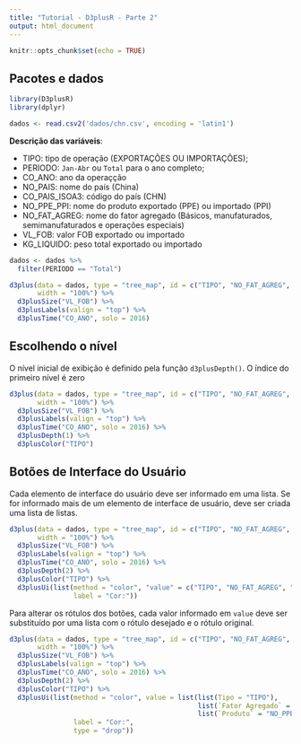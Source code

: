 ```yaml
---
title: "Tutorial - D3plusR - Parte 2"
output: html_document
---
```


```r
knitr::opts_chunk$set(echo = TRUE)
```

## Pacotes e dados

```r
library(D3plusR)
library(dplyr)

dados <- read.csv2('dados/chn.csv', encoding = 'latin1')
```

**Descrição das variáveis**:

- TIPO: tipo de operação (EXPORTAÇÕES OU IMPORTAÇÕES);
- PERIODO: `Jan-Abr` ou `Total` para o ano completo;
- CO_ANO: ano da operaçção
- NO_PAIS: nome do país (China)
- CO_PAIS_ISOA3: código do país (CHN)
- NO_PPE_PPI: nome do produto exportado (PPE) ou importado (PPI)
- NO_FAT_AGREG: nome do fator agregado (Básicos, manufaturados, semimanufaturados e operações especiais)
- VL_FOB: valor FOB exportado ou importado
- KG_LIQUIDO: peso total exportado ou importado


```r
dados <- dados %>%
  filter(PERIODO == "Total")

d3plus(data = dados, type = "tree_map", id = c("TIPO", "NO_FAT_AGREG", "NO_PPE_PPI"),
       width = "100%") %>% 
  d3plusSize("VL_FOB") %>% 
  d3plusLabels(valign = "top") %>% 
  d3plusTime("CO_ANO", solo = 2016)
```

## Escolhendo o nível

O nível inicial de exibição é definido pela função `d3plusDepth()`. O índice do primeiro nível é zero

```r
d3plus(data = dados, type = "tree_map", id = c("TIPO", "NO_FAT_AGREG", "NO_PPE_PPI"),
       width = "100%") %>% 
  d3plusSize("VL_FOB") %>% 
  d3plusLabels(valign = "top") %>%  
  d3plusTime("CO_ANO", solo = 2016) %>% 
  d3plusDepth(1) %>% 
  d3plusColor("TIPO")
```

## Botões de Interface do Usuário

Cada elemento de interface do usuário deve ser informado em uma lista. Se for informado mais de um elemento de interface de usuário, deve ser criada uma lista de listas.

```r
d3plus(data = dados, type = "tree_map", id = c("TIPO", "NO_FAT_AGREG", "NO_PPE_PPI"),
       width = "100%") %>% 
  d3plusSize("VL_FOB") %>% 
  d3plusLabels(valign = "top") %>%  
  d3plusTime("CO_ANO", solo = 2016) %>% 
  d3plusDepth(2) %>% 
  d3plusColor("TIPO") %>% 
  d3plusUi(list(method = "color", "value" = c("TIPO", "NO_FAT_AGREG", "NO_PPE_PPI"),
                label = "Cor:"))
```

Para alterar os rótulos dos botões, cada valor informado em `value` deve ser substituído por uma lista com o rótulo desejado e o rótulo original.

```r
d3plus(data = dados, type = "tree_map", id = c("TIPO", "NO_FAT_AGREG", "NO_PPE_PPI"),
       width = "100%") %>% 
  d3plusSize("VL_FOB") %>% 
  d3plusLabels(valign = "top") %>%  
  d3plusTime("CO_ANO", solo = 2016) %>% 
  d3plusDepth(2) %>% 
  d3plusColor("TIPO") %>% 
  d3plusUi(list(method = "color", value = list(list(Tipo = "TIPO"),
                                               list(`Fator Agregado` = "NO_FAT_AGREG"),
                                               list(`Produto` = "NO_PPE_PPI")),
                label = "Cor:",
                type = "drop"))
```

